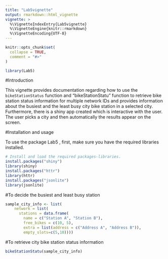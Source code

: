 ```yaml
---
title: "Lab5vignette"
output: rmarkdown::html_vignette
vignette: >
  %\VignetteIndexEntry{Lab5vignette}
  %\VignetteEngine{knitr::rmarkdown}
  %\VignetteEncoding{UTF-8}
---
```


```r
knitr::opts_chunk$set(
  collapse = TRUE,
  comment = "#>"
)
```

```r
library(Lab5)
```

#Introduction

This vignette provides documentation regarding how to use the `bikeStationStatus` function and "bikeStationStatu" function to retrieve bike station status information for multiple network IDs and provides information about the busiest and the least busy city bike station in a selected city. Furthermore, there is a shiny app created which is interactive with the user. The user picks a city and then automatically the results appear on the screen.



#Installation and usage

To use the package Lab5 , first, make sure you have the required libraries installed.

```r
# Install and load the required packages-libraries.
install.packages("shiny")
library(shiny)
install.packages("httr")
library(httr)
install.packages("jsonlite")
library(jsonlite)

```



#To decide the busiest and least busy station
```r
sample_city_info <- list(
    network = list(
      stations = data.frame(
        name = c("Station A", "Station B"),
        free_bikes = c(10, 5),
        extra = list(address = c("Address A", "Address B")),
        empty_slots=c(5,10))))
```



#To retrieve city bike station status information
```r
bikeStationStatu(sample_city_info)
```











